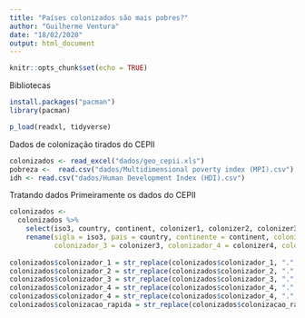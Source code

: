```yaml
---
title: "Países colonizados são mais pobres?"
author: "Guilherme Ventura"
date: "18/02/2020"
output: html_document
---
```


```r
knitr::opts_chunk$set(echo = TRUE)
```

Bibliotecas
```r
install.packages("pacman")
library(pacman)

p_load(readxl, tidyverse)
```


Dados de colonização tirados do CEPII
```r
colonizados <- read_excel("dados/geo_cepii.xls")
pobreza <-  read.csv("dados/Multidimensional poverty index (MPI).csv")
idh <- read.csv("dados/Human Development Index (HDI).csv")
```

Tratando dados
Primeiramente os dados do CEPII
```r
colonizados <- 
  colonizados %>% 
    select(iso3, country, continent, colonizer1, colonizer2, colonizer3, colonizer4, short_colonizer1) %>% 
    rename(sigla = iso3, pais = country, continente = continent, colonizador_1 = colonizer1, colonizador_2 = colonizer2,
           colonizador_3 = colonizer3, colonizador_4 = colonizer4, colonizacao_rapida = short_colonizer1)
  
colonizados$colonizador_1 = str_replace(colonizados$colonizador_1, ".", "") 
colonizados$colonizador_2 = str_replace(colonizados$colonizador_2, ".", "") 
colonizados$colonizador_3 = str_replace(colonizados$colonizador_3, ".", "") 
colonizados$colonizador_4 = str_replace(colonizados$colonizador_4, ".", "")
colonizados$colonizador_4 = str_replace(colonizados$colonizador_4, ".", "")
colonizados$colonizacao_rapida = str_replace(colonizados$colonizacao_rapida, ".", "")





```

